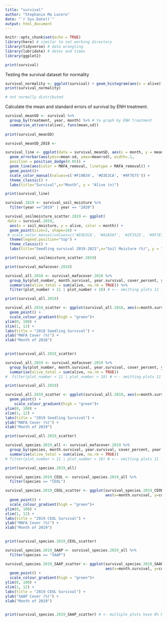 ```yaml
---
title: "survival"
author: "Stephanie Ma Lucero"
date: "`r Sys.Date()`"
output: html_document
---
```


```r
knitr::opts_chunk$set(echo = TRUE)
library(here) # similar to set working directory
library(tidyverse) # data wrangling
library(lubridate) # dates and times
library(ggplot2)
```

```r
print(survival)
```
Testing the survival dataset for normality
```r
survival_normality <- ggplot(survival) + geom_histogram(aes(x = alive))
print(survival_normality)

# not normally distributed
```

Calculate the mean and standard errors of survival by ENH treatment.
```r
survival_meanSD <- survival %>%
  group_by(treatment, year, month) %>% # to graph by ENH treatment
  summarise_at(vars(alive), funs(mean,sd)) 
 
print(survival_meanSD)
```

```r

survival_meanSD_2018 <- 

```


```r
survival_line <- ggplot(data = survival_meanSD, aes(x = month, y = mean, group=MAFA_removal)) +
  geom_errorbar(aes(ymin=mean-sd, ymax=mean+sd), width=.1, 
  position = position_dodge(0.05)) +
  geom_line(aes(color = MAFA_removal, linetype = MAFA_removal)) +
  geom_point()+
  scale_color_manual(values=c('#F19B34', '#D3E3CA', '#9F7E75')) +
  theme_classic() +
  labs(title="Survival",x="Month", y = "Alive (n)")

print(survival_line)
```

```r
survival.2019 <- survival_soil_moisture %>% 
  filter(year =="2019" | year == "2020")  

survival_soilmoisture_scatter.2019 <- ggplot(
 data = survival.2019,
  aes(x = soil_moisture, y = alive, color = month)) +
  geom_point(size=2, shape=16) +
 # scale_color_manual(values=c('#D3E3CA', '#92A587', '#2F3525', '#9F7E75', '#B9B994', '#F19B34')) +
  theme(legend.position="top") +
  theme_classic() +
  labs(title="Seedling survival 2019-2021",x="Soil Moisture (%)", y = "Total seedling survival (#)")

print(survival_soilmoisture_scatter.2019)
```


```r
print(survival_mafacover.2018)
```
```r
survival_all.2018 <- survival_mafacover.2018 %>% 
  group_by(plot_number, month.survival, year.survival, cover_percent, year.MAFAcover) %>% 
  summarise(alive_total = sum(alive, na.rm = TRUE)) %>% 
  filter(plot_number < 11 | plot_number > 18) # <-- omitting plots 11 - 18 because two data collections in one month

print(survival_all.2018)
```
```r
survival_all.2018_scatter <- ggplot(survival_all.2018, aes(x=month.survival, y=cover_percent, color = alive_total)) + 
  geom_point() +
  scale_colour_gradient(high = "green")+
ylim(0, 100) +
xlim(1, 12) +
labs(title = "2018 Seedling Survival") +
ylab("MAFA Cover (%)") +
xlab("Month of 2018")
  

print(survival_all.2018_scatter)
```
```r
survival_all.2019 <- survival_mafacover.2019 %>% 
  group_by(plot_number, month.survival, year.survival, cover_percent, year.MAFAcover) %>% 
  summarise(alive_total = sum(alive, na.rm = TRUE))
#  filter(plot_number < 11 | plot_number > 18) # <-- omitting plots 11 - 18 because two data collections in one month

print(survival_all.2019)
```


```r
survival_all.2019_scatter <- ggplot(survival_all.2019, aes(x=month.survival, y=cover_percent, color = alive_total)) + 
  geom_point() +
    scale_colour_gradient(high = "green")+
ylim(0, 100) +
xlim(1, 12) +
labs(title = "2019 Seedling Survival") +
ylab("MAFA Cover (%)") +
xlab("Month of 2019")

print(survival_all.2019_scatter)
```

```r
survival_species.2019_all <- survival_mafacover.2019 %>% 
  group_by(species, month.survival, year.survival, cover_percent, year.MAFAcover) %>% 
  summarise(alive_total = sum(alive, na.rm = TRUE))
# filter(plot_number < 11 | plot_number > 18) # <-- omitting plots 11 - 18 because two data collections in one month

print(survival_species.2019_all)
```



```r

survival_species.2019_CEOL <- survival_species.2019_all %>% 
  filter(species == "CEOL")

survival_species.2019_CEOL_scatter <- ggplot(survival_species.2019_CEOL,
                                             aes(x=month.survival, y=cover_percent, color = alive_total)) + 
  geom_point() +
  scale_colour_gradient(high = "green")+
ylim(0, 100) +
xlim(1, 12) +
labs(title = "2019 CEOL Survival") +
ylab("MAFA Cover (%)") +
xlab("Month of 2019")
  

print(survival_species.2019_CEOL_scatter)
```

```r

survival_species.2019_SAAP <- survival_species.2019_all %>% 
  filter(species == "SAAP")

survival_species.2019_SAAP_scatter <- ggplot(survival_species.2019_SAAP,
                                             aes(x=month.survival, y=cover_percent, color = alive_total)) + 
  geom_point() +
  scale_colour_gradient(high = "green")+
ylim(0, 100) +
xlim(1, 12) +
labs(title = "2019 CEOL Survival") +
ylab("SAAP Cover (%)") +
xlab("Month of 2019")
  

print(survival_species.2019_SAAP_scatter) # <- multiple plots have 0% MAFA cover resulting in 12 SAAPs 
```
